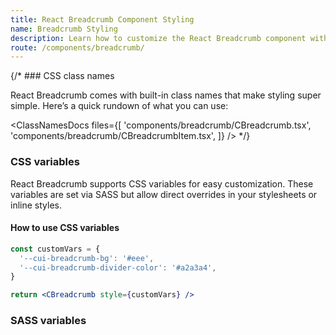 ```yaml
---
title: React Breadcrumb Component Styling
name: Breadcrumb Styling
description: Learn how to customize the React Breadcrumb component with CSS classes, variables, and SASS for flexible styling and seamless integration into your design.
route: /components/breadcrumb/
---
```


{/* ### CSS class names

React Breadcrumb comes with built-in class names that make styling super simple. Here’s a quick rundown of what you can use:

<ClassNamesDocs
  files={[
    'components/breadcrumb/CBreadcrumb.tsx',
    'components/breadcrumb/CBreadcrumbItem.tsx',
  ]}
/> */}

### CSS variables

React Breadcrumb supports CSS variables for easy customization. These variables are set via SASS but allow direct overrides in your stylesheets or inline styles.

<ScssDocs file="_breadcrumb.scss" capture="breadcrumb-css-vars" />

#### How to use CSS variables

```jsx
const customVars = {
  '--cui-breadcrumb-bg': '#eee',
  '--cui-breadcrumb-divider-color': '#a2a3a4',
}

return <CBreadcrumb style={customVars} />
```

### SASS variables

<ScssDocs file="_variables.scss" capture="breadcrumb-variables" />
